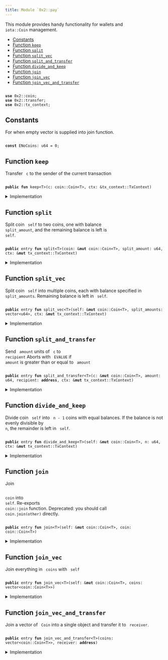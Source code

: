 ```yaml
---
title: Module `0x2::pay`
---
```


<Link id="0x2_pay"/>
This module provides handy functionality for wallets and <code>
iota::Coin</code> management.


-  [Constants](#@Constants_0)
-  [Function `keep`](#0x2_pay_keep)
-  [Function `split`](#0x2_pay_split)
-  [Function `split_vec`](#0x2_pay_split_vec)
-  [Function `split_and_transfer`](#0x2_pay_split_and_transfer)
-  [Function `divide_and_keep`](#0x2_pay_divide_and_keep)
-  [Function `join`](#0x2_pay_join)
-  [Function `join_vec`](#0x2_pay_join_vec)
-  [Function `join_vec_and_transfer`](#0x2_pay_join_vec_and_transfer)


<pre><code>
<b>use</b> <Link href="../iota-framework/coin#0x2_coin">0x2::coin</Link>;
<b>use</b> <Link href="../iota-framework/transfer#0x2_transfer">0x2::transfer</Link>;
<b>use</b> <Link href="../iota-framework/tx_context#0x2_tx_context">0x2::tx_context</Link>;
</code></pre>



<Link id="@Constants_0"></Link>

## Constants


<Link id="0x2_pay_ENoCoins"></Link>

For when empty vector is supplied into join function.


<pre><code>
<b>const</b> <Link href="../iota-framework/pay#0x2_pay_ENoCoins">ENoCoins</Link>: u64 = 0;
</code></pre>



<Link id="0x2_pay_keep"></Link>

## Function `keep`

Transfer <code>
c</code> to the sender of the current transaction


<pre><code>
<b>public</b> <b>fun</b> <Link href="../iota-framework/pay#0x2_pay_keep">keep</Link>&lt;T&gt;(c: <Link href="../iota-framework/coin#0x2_coin_Coin">coin::Coin</Link>&lt;T&gt;, ctx: &<Link href="../iota-framework/tx_context#0x2_tx_context_TxContext">tx_context::TxContext</Link>)
</code></pre>



<details>
<summary>Implementation</summary>


<pre><code>
<b>public</b> <b>fun</b> <Link href="../iota-framework/pay#0x2_pay_keep">keep</Link>&lt;T&gt;(c: Coin&lt;T&gt;, ctx: &TxContext) \{
    <Link href="../iota-framework/transfer#0x2_transfer_public_transfer">transfer::public_transfer</Link>(c, ctx.sender())
}
</code></pre>



</details>

<Link id="0x2_pay_split"></Link>

## Function `split`

Split coin <code>
self</code> to two coins, one with balance <code>
split_amount</code>,
and the remaining balance is left is <code>
self</code>.


<pre><code>
<b>public</b> entry <b>fun</b> <Link href="../iota-framework/pay#0x2_pay_split">split</Link>&lt;T&gt;(<Link href="../iota-framework/coin#0x2_coin">coin</Link>: &<b>mut</b> <Link href="../iota-framework/coin#0x2_coin_Coin">coin::Coin</Link>&lt;T&gt;, split_amount: u64, ctx: &<b>mut</b> <Link href="../iota-framework/tx_context#0x2_tx_context_TxContext">tx_context::TxContext</Link>)
</code></pre>



<details>
<summary>Implementation</summary>


<pre><code>
<b>public</b> entry <b>fun</b> <Link href="../iota-framework/pay#0x2_pay_split">split</Link>&lt;T&gt;(
    <Link href="../iota-framework/coin#0x2_coin">coin</Link>: &<b>mut</b> Coin&lt;T&gt;, split_amount: u64, ctx: &<b>mut</b> TxContext
) \{
    <Link href="../iota-framework/pay#0x2_pay_keep">keep</Link>(<Link href="../iota-framework/coin#0x2_coin">coin</Link>.<Link href="../iota-framework/pay#0x2_pay_split">split</Link>(split_amount, ctx), ctx)
}
</code></pre>



</details>

<Link id="0x2_pay_split_vec"></Link>

## Function `split_vec`

Split coin <code>
self</code> into multiple coins, each with balance specified
in <code>
split_amounts</code>. Remaining balance is left in <code>
self</code>.


<pre><code>
<b>public</b> entry <b>fun</b> <Link href="../iota-framework/pay#0x2_pay_split_vec">split_vec</Link>&lt;T&gt;(self: &<b>mut</b> <Link href="../iota-framework/coin#0x2_coin_Coin">coin::Coin</Link>&lt;T&gt;, split_amounts: <Link href="../move-stdlib/vector#0x1_vector">vector</Link>&lt;u64&gt;, ctx: &<b>mut</b> <Link href="../iota-framework/tx_context#0x2_tx_context_TxContext">tx_context::TxContext</Link>)
</code></pre>



<details>
<summary>Implementation</summary>


<pre><code>
<b>public</b> entry <b>fun</b> <Link href="../iota-framework/pay#0x2_pay_split_vec">split_vec</Link>&lt;T&gt;(
    self: &<b>mut</b> Coin&lt;T&gt;, split_amounts: <Link href="../move-stdlib/vector#0x1_vector">vector</Link>&lt;u64&gt;, ctx: &<b>mut</b> TxContext
) \{
    <b>let</b> (<b>mut</b> i, len) = (0, split_amounts.length());
    <b>while</b> (i &lt; len) \{
        <Link href="../iota-framework/pay#0x2_pay_split">split</Link>(self, split_amounts[i], ctx);
        i = i + 1;
    };
}
</code></pre>



</details>

<Link id="0x2_pay_split_and_transfer"></Link>

## Function `split_and_transfer`

Send <code>
amount</code> units of <code>
c</code> to <code>
recipient</code>
Aborts with <code>
EVALUE</code> if <code>
amount</code> is greater than or equal to <code>
amount</code>


<pre><code>
<b>public</b> entry <b>fun</b> <Link href="../iota-framework/pay#0x2_pay_split_and_transfer">split_and_transfer</Link>&lt;T&gt;(c: &<b>mut</b> <Link href="../iota-framework/coin#0x2_coin_Coin">coin::Coin</Link>&lt;T&gt;, amount: u64, recipient: <b>address</b>, ctx: &<b>mut</b> <Link href="../iota-framework/tx_context#0x2_tx_context_TxContext">tx_context::TxContext</Link>)
</code></pre>



<details>
<summary>Implementation</summary>


<pre><code>
<b>public</b> entry <b>fun</b> <Link href="../iota-framework/pay#0x2_pay_split_and_transfer">split_and_transfer</Link>&lt;T&gt;(
    c: &<b>mut</b> Coin&lt;T&gt;, amount: u64, recipient: <b>address</b>, ctx: &<b>mut</b> TxContext
) \{
    <Link href="../iota-framework/transfer#0x2_transfer_public_transfer">transfer::public_transfer</Link>(c.<Link href="../iota-framework/pay#0x2_pay_split">split</Link>(amount, ctx), recipient)
}
</code></pre>



</details>

<Link id="0x2_pay_divide_and_keep"></Link>

## Function `divide_and_keep`

Divide coin <code>
self</code> into <code>
n - 1</code> coins with equal balances. If the balance is
not evenly divisible by <code>
n</code>, the remainder is left in <code>
self</code>.


<pre><code>
<b>public</b> entry <b>fun</b> <Link href="../iota-framework/pay#0x2_pay_divide_and_keep">divide_and_keep</Link>&lt;T&gt;(self: &<b>mut</b> <Link href="../iota-framework/coin#0x2_coin_Coin">coin::Coin</Link>&lt;T&gt;, n: u64, ctx: &<b>mut</b> <Link href="../iota-framework/tx_context#0x2_tx_context_TxContext">tx_context::TxContext</Link>)
</code></pre>



<details>
<summary>Implementation</summary>


<pre><code>
<b>public</b> entry <b>fun</b> <Link href="../iota-framework/pay#0x2_pay_divide_and_keep">divide_and_keep</Link>&lt;T&gt;(
    self: &<b>mut</b> Coin&lt;T&gt;, n: u64, ctx: &<b>mut</b> TxContext
) \{
    <b>let</b> <b>mut</b> vec: <Link href="../move-stdlib/vector#0x1_vector">vector</Link>&lt;Coin&lt;T&gt;&gt; = self.divide_into_n(n, ctx);
    <b>let</b> (<b>mut</b> i, len) = (0, vec.length());
    <b>while</b> (i &lt; len) \{
        <Link href="../iota-framework/transfer#0x2_transfer_public_transfer">transfer::public_transfer</Link>(vec.pop_back(), ctx.sender());
        i = i + 1;
    };
    vec.destroy_empty();
}
</code></pre>



</details>

<Link id="0x2_pay_join"></Link>

## Function `join`

Join <code>
<Link href="../iota-framework/coin#0x2_coin">coin</Link></code> into <code>
self</code>. Re-exports <code>
<Link href="../iota-framework/coin#0x2_coin_join">coin::join</Link></code> function.
Deprecated: you should call <code>
<Link href="../iota-framework/coin#0x2_coin">coin</Link>.<Link href="../iota-framework/pay#0x2_pay_join">join</Link>(other)</code> directly.


<pre><code>
<b>public</b> entry <b>fun</b> <Link href="../iota-framework/pay#0x2_pay_join">join</Link>&lt;T&gt;(self: &<b>mut</b> <Link href="../iota-framework/coin#0x2_coin_Coin">coin::Coin</Link>&lt;T&gt;, <Link href="../iota-framework/coin#0x2_coin">coin</Link>: <Link href="../iota-framework/coin#0x2_coin_Coin">coin::Coin</Link>&lt;T&gt;)
</code></pre>



<details>
<summary>Implementation</summary>


<pre><code>
<b>public</b> entry <b>fun</b> <Link href="../iota-framework/pay#0x2_pay_join">join</Link>&lt;T&gt;(self: &<b>mut</b> Coin&lt;T&gt;, <Link href="../iota-framework/coin#0x2_coin">coin</Link>: Coin&lt;T&gt;) \{
    self.<Link href="../iota-framework/pay#0x2_pay_join">join</Link>(<Link href="../iota-framework/coin#0x2_coin">coin</Link>)
}
</code></pre>



</details>

<Link id="0x2_pay_join_vec"></Link>

## Function `join_vec`

Join everything in <code>
coins</code> with <code>
self</code>


<pre><code>
<b>public</b> entry <b>fun</b> <Link href="../iota-framework/pay#0x2_pay_join_vec">join_vec</Link>&lt;T&gt;(self: &<b>mut</b> <Link href="../iota-framework/coin#0x2_coin_Coin">coin::Coin</Link>&lt;T&gt;, coins: <Link href="../move-stdlib/vector#0x1_vector">vector</Link>&lt;<Link href="../iota-framework/coin#0x2_coin_Coin">coin::Coin</Link>&lt;T&gt;&gt;)
</code></pre>



<details>
<summary>Implementation</summary>


<pre><code>
<b>public</b> entry <b>fun</b> <Link href="../iota-framework/pay#0x2_pay_join_vec">join_vec</Link>&lt;T&gt;(self: &<b>mut</b> Coin&lt;T&gt;, <b>mut</b> coins: <Link href="../move-stdlib/vector#0x1_vector">vector</Link>&lt;Coin&lt;T&gt;&gt;) \{
    <b>let</b> (<b>mut</b> i, len) = (0, coins.length());
    <b>while</b> (i &lt; len) \{
        <b>let</b> <Link href="../iota-framework/coin#0x2_coin">coin</Link> = coins.pop_back();
        self.<Link href="../iota-framework/pay#0x2_pay_join">join</Link>(<Link href="../iota-framework/coin#0x2_coin">coin</Link>);
        i = i + 1
    };
    // safe because we've drained the <Link href="../move-stdlib/vector#0x1_vector">vector</Link>
    coins.destroy_empty()
}
</code></pre>



</details>

<Link id="0x2_pay_join_vec_and_transfer"></Link>

## Function `join_vec_and_transfer`

Join a vector of <code>
Coin</code> into a single object and transfer it to <code>
receiver</code>.


<pre><code>
<b>public</b> entry <b>fun</b> <Link href="../iota-framework/pay#0x2_pay_join_vec_and_transfer">join_vec_and_transfer</Link>&lt;T&gt;(coins: <Link href="../move-stdlib/vector#0x1_vector">vector</Link>&lt;<Link href="../iota-framework/coin#0x2_coin_Coin">coin::Coin</Link>&lt;T&gt;&gt;, receiver: <b>address</b>)
</code></pre>



<details>
<summary>Implementation</summary>


<pre><code>
<b>public</b> entry <b>fun</b> <Link href="../iota-framework/pay#0x2_pay_join_vec_and_transfer">join_vec_and_transfer</Link>&lt;T&gt;(<b>mut</b> coins: <Link href="../move-stdlib/vector#0x1_vector">vector</Link>&lt;Coin&lt;T&gt;&gt;, receiver: <b>address</b>) \{
    <b>assert</b>!(coins.length() &gt; 0, <Link href="../iota-framework/pay#0x2_pay_ENoCoins">ENoCoins</Link>);

    <b>let</b> <b>mut</b> self = coins.pop_back();
    <Link href="../iota-framework/pay#0x2_pay_join_vec">join_vec</Link>(&<b>mut</b> self, coins);
    <Link href="../iota-framework/transfer#0x2_transfer_public_transfer">transfer::public_transfer</Link>(self, receiver)
}
</code></pre>



</details>
